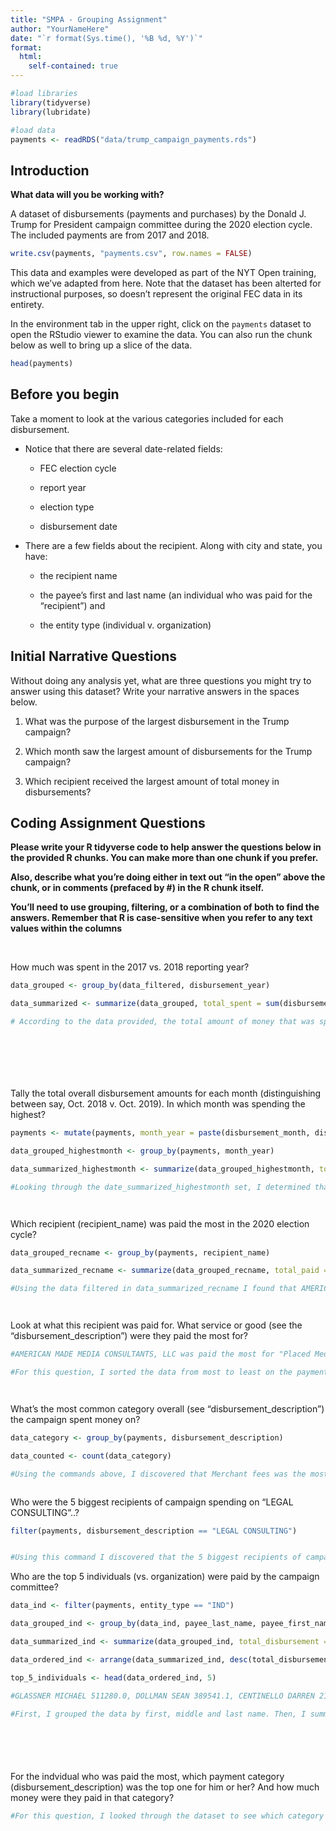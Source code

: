 ```yaml
---
title: "SMPA - Grouping Assignment"
author: "YourNameHere"
date: "`r format(Sys.time(), '%B %d, %Y')`"
format:
  html:
    self-contained: true
---
```


```r

#load libraries
library(tidyverse)
library(lubridate)

#load data
payments <- readRDS("data/trump_campaign_payments.rds")

```

## Introduction

**What data will you be working with?**

A dataset of disbursements (payments and purchases) by the Donald J. Trump for President campaign committee during the 2020 election cycle. The included payments are from 2017 and 2018.

```r
write.csv(payments, "payments.csv", row.names = FALSE)
```

This data and examples were developed as part of the NYT Open training, which we've adapted from here. Note that the dataset has been alterted for instructional purposes, so doesn't represent the original FEC data in its entirety.

In the environment tab in the upper right, click on the `payments` dataset to open the RStudio viewer to examine the data. You can also run the chunk below as well to bring up a slice of the data.

```r

head(payments)


```

## Before you begin

Take a moment to look at the various categories included for each disbursement.

-   Notice that there are several date-related fields:

    -   FEC election cycle

    -   report year

    -   election type

    -   disbursement date

-   There are a few fields about the recipient. Along with city and state, you have:

    -   the recipient name

    -   the payee's first and last name (an individual who was paid for the "recipient") and

    -   the entity type (individual v. organization)

## Initial Narrative Questions

Without doing any analysis yet, what are three questions you might try to answer using this dataset? Write your narrative answers in the spaces below.

1.  What was the purpose of the largest disbursement in the Trump campaign?

2.  Which month saw the largest amount of disbursements for the Trump campaign?

3.  Which recipient received the largest amount of total money in disbursements?

## Coding Assignment Questions

**Please write your R tidyverse code to help answer the questions below in the provided R chunks. You can make more than one chunk if you prefer.**

**Also, describe what you're doing either in text out "in the open" above the chunk, or in comments (prefaced by #) in the R chunk itself.**

**You'll need to use grouping, filtering, or a combination of both to find the answers. Remember that R is case-sensitive when you refer to any text values within the columns**

<br>

How much was spent in the 2017 vs. 2018 reporting year?

```r

data_grouped <- group_by(data_filtered, disbursement_year)

data_summarized <- summarize(data_grouped, total_spent = sum(disbursement_amount))

# According to the data provided, the total amount of money that was spent in 2017 and 2018 was $17082338 and $37212716.








```

Tally the total overall disbursement amounts for each month (distinguishing between say, Oct. 2018 v. Oct. 2019). In which month was spending the highest?

```r
payments <- mutate(payments, month_year = paste(disbursement_month, disbursement_year, sep = "_"))

data_grouped_highestmonth <- group_by(payments, month_year)

data_summarized_highestmonth <- summarize(data_grouped_highestmonth, total_disbursement = sum(disbursement_amount))

#Looking through the date_summarized_highestmonth set, I determined that October of 2018 saw the highest amount of disbursements for the Trump campaign at $9738567.6.




```

Which recipient (recipient_name) was paid the most in the 2020 election cycle?

```r


data_grouped_recname <- group_by(payments, recipient_name)

data_summarized_recname <- summarize(data_grouped_recname, total_paid = sum(disbursement_amount))

#Using the data filtered in data_summarized_recname I found that AMERICAN MADE MEDIA CONSULTANTS, LLC was the most paid recipient in disbursements with $9772583.64 in total. 




```

Look at what this recipient was paid for. What service or good (see the "disbursement_description") were they paid the most for?

```r

#AMERICAN MADE MEDIA CONSULTANTS, LLC was paid the most for "Placed Media" in October of 2018.

#For this question, I sorted the data from most to least on the payments data tab and looked at the disbursement_description. 




```

What's the most common category overall (see "disbursement_description") the campaign spent money on?

```r

data_category <- group_by(payments, disbursement_description)

data_counted <- count(data_category)

#Using the commands above, I discovered that Merchant fees was the most common category overall with 1002 instances. 



```

Who were the 5 biggest recipients of campaign spending on "LEGAL CONSULTING"..?

```r

filter(payments, disbursement_description == "LEGAL CONSULTING")


#Using this command I discovered that the 5 biggest recipients of campaign spending on legal consulting were: JONES DAY, LAROCCA HORNIK ROSEN GREENBERG & BLAHA LLP, BELKIN BURDEN WENIG & GOLDMAN LLP, HARDER LLP, AND THE TRUMP CORPORATION.

```


Who are the top 5 individuals (vs. organization) were paid by the campaign committee?

```r
data_ind <- filter(payments, entity_type == "IND")

data_grouped_ind <- group_by(data_ind, payee_last_name, payee_first_name, payee_middle_name)

data_summarized_ind <- summarize(data_grouped_ind, total_disbursement = sum(disbursement_amount))

data_ordered_ind <- arrange(data_summarized_ind, desc(total_disbursement))

top_5_individuals <- head(data_ordered_ind, 5)

#GLASSNER MICHAEL 511280.0, DOLLMAN SEAN 389541.1, CENTINELLO DARREN 214934.2, CARR CHRISTOPHER 160000.0, PENCE JOHN 104244.0

#First, I grouped the data by first, middle and last name. Then, I summarized that data using the sum of the total amount of disbursements that were received through the trump campaign. Then I ordered that data using the arrange command in descending orde in data_oredered_ind. Finally, I created a new data set where I filtered the top 5 individuals with the head command. 







```


For the indvidual who was paid the most, which payment category (disbursement_description) was the top one for him or her? And how much money were they paid in that category?

```r


#For this question, I looked through the dataset to see which category was the most paid and I discovered that it was PAYROLL.




```
